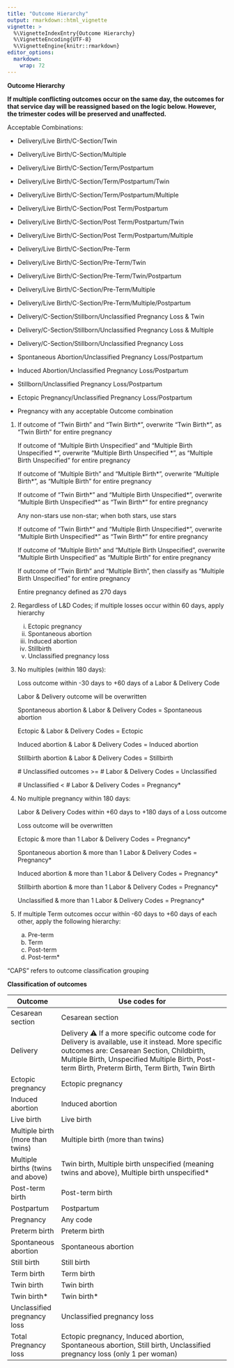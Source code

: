 ```yaml
---
title: "Outcome Hierarchy"
output: rmarkdown::html_vignette
vignette: >
  %\VignetteIndexEntry{Outcome Hierarchy}
  %\VignetteEncoding{UTF-8}
  %\VignetteEngine{knitr::rmarkdown}
editor_options: 
  markdown: 
    wrap: 72
---
```


**Outcome Hierarchy**

**If multiple conflicting outcomes occur on the same day, the outcomes
for that service day will be reassigned based on the logic below.
However, the trimester codes will be preserved and unaffected.**

Acceptable Combinations:

-   Delivery/Live Birth/C-Section/Twin

-   Delivery/Live Birth/C-Section/Multiple

-   Delivery/Live Birth/C-Section/Term/Postpartum

-   Delivery/Live Birth/C-Section/Term/Postpartum/Twin

-   Delivery/Live Birth/C-Section/Term/Postpartum/Multiple

-   Delivery/Live Birth/C-Section/Post Term/Postpartum

-   Delivery/Live Birth/C-Section/Post Term/Postpartum/Twin

-   Delivery/Live Birth/C-Section/Post Term/Postpartum/Multiple

-   Delivery/Live Birth/C-Section/Pre-Term

-   Delivery/Live Birth/C-Section/Pre-Term/Twin

-   Delivery/Live Birth/C-Section/Pre-Term/Twin/Postpartum

-   Delivery/Live Birth/C-Section/Pre-Term/Multiple

-   Delivery/Live Birth/C-Section/Pre-Term/Multiple/Postpartum

-   Delivery/C-Section/Stillborn/Unclassified Pregnancy Loss & Twin

-   Delivery/C-Section/Stillborn/Unclassified Pregnancy Loss & Multiple

-   Delivery/C-Section/Stillborn/Unclassified Pregnancy Loss

-   Spontaneous Abortion/Unclassified Pregnancy Loss/Postpartum

-   Induced Abortion/Unclassified Pregnancy Loss/Postpartum

-   Stillborn/Unclassified Pregnancy Loss/Postpartum

-   Ectopic Pregnancy/Unclassified Pregnancy Loss/Postpartum

-   Pregnancy with any acceptable Outcome combination

1.  If outcome of "Twin Birth" and "Twin Birth\*", overwrite "Twin
    Birth\*", as "Twin Birth" for entire pregnancy

    If outcome of "Multiple Birth Unspecified" and "Multiple Birth
    Unspecified \*", overwrite "Multiple Birth Unspecified \*", as
    "Multiple Birth Unspecified" for entire pregnancy

    If outcome of "Multiple Birth" and "Multiple Birth\*", overwrite
    "Multiple Birth\*", as "Multiple Birth" for entire pregnancy

    If outcome of "Twin Birth\*" and "Multiple Birth Unspecified\*",
    overwrite "Multiple Birth Unspecified\*" as "Twin Birth\*" for
    entire pregnancy

    Any non-stars use non-star; when both stars, use stars

    If outcome of "Twin Birth\*" and "Multiple Birth Unspecified\*",
    overwrite "Multiple Birth Unspecified\*" as "Twin Birth\*" for
    entire pregnancy

    If outcome of "Multiple Birth" and "Multiple Birth Unspecified",
    overwrite "Multiple Birth Unspecified" as "Multiple Birth" for
    entire pregnancy

    If outcome of "Twin Birth" and "Multiple Birth", then classify as
    "Multiple Birth Unspecified" for entire pregnancy

    Entire pregnancy defined as 270 days

2.  Regardless of L&D Codes; if multiple losses occur within 60 days,
    apply hierarchy

    i.  Ectopic pregnancy
    ii. Spontaneous abortion
    iii. Induced abortion
    iv. Stillbirth
    v.  Unclassified pregnancy loss

3.  No multiples (within 180 days):

    Loss outcome within -30 days to +60 days of a Labor & Delivery Code

    Labor & Delivery outcome will be overwritten

    Spontaneous abortion & Labor & Delivery Codes = Spontaneous abortion

    Ectopic & Labor & Delivery Codes = Ectopic

    Induced abortion & Labor & Delivery Codes = Induced abortion

    Stillbirth abortion & Labor & Delivery Codes = Stillbirth

    \# Unclassified outcomes \>= \# Labor & Delivery Codes =
    Unclassified

    \# Unclassified \< \# Labor & Delivery Codes = Pregnancy\*

4.  No multiple pregnancy within 180 days:

    Labor & Delivery Codes within +60 days to +180 days of a Loss
    outcome

    Loss outcome will be overwritten

    Ectopic & more than 1 Labor & Delivery Codes = Pregnancy\*

    Spontaneous abortion & more than 1 Labor & Delivery Codes =
    Pregnancy\*

    Induced abortion & more than 1 Labor & Delivery Codes = Pregnancy\*

    Stillbirth abortion & more than 1 Labor & Delivery Codes =
    Pregnancy\*

    Unclassified & more than 1 Labor & Delivery Codes = Pregnancy\*

5.  If multiple Term outcomes occur within -60 days to +60 days of each
    other, apply the following hierarchy:

    a.  Pre-term
    b.  Term
    c.  Post-term
    d.  Post-term\*

"CAPS" refers to outcome classification grouping

**Classification of outcomes**

| Outcome                           | Use codes for                                                                                                                                                                                                                                      |
|-----------------------------------|----------------------------------------------------------------------------------------------------------------------------------------------------------------------------------------------------------------------------------------------------|
| Cesarean section                  | Cesarean section                                                                                                                                                                                                                                   |
| Delivery                          | Delivery ⚠ If a more specific outcome code for Delivery is available, use it instead. More specific outcomes are: Cesarean Section, Childbirth, Multiple Birth, Unspecified Multiple Birth, Post-term Birth, Preterm Birth, Term Birth, Twin Birth |
| Ectopic pregnancy                 | Ectopic pregnancy                                                                                                                                                                                                                                  |
| Induced abortion                  | Induced abortion                                                                                                                                                                                                                                   |
| Live birth                        | Live birth                                                                                                                                                                                                                                         |
| Multiple birth (more than twins)  | Multiple birth (more than twins)                                                                                                                                                                                                                   |
| Multiple births (twins and above) | Twin birth, Multiple birth unspecified (meaning twins and above), Multiple birth unspecified\*                                                                                                                                                     |
| Post-term birth                   | Post-term birth                                                                                                                                                                                                                                    |
| Postpartum                        | Postpartum                                                                                                                                                                                                                                         |
| Pregnancy                         | Any code                                                                                                                                                                                                                                           |
| Preterm birth                     | Preterm birth                                                                                                                                                                                                                                      |
| Spontaneous abortion              | Spontaneous abortion                                                                                                                                                                                                                               |
| Still birth                       | Still birth                                                                                                                                                                                                                                        |
| Term birth                        | Term birth                                                                                                                                                                                                                                         |
| Twin birth                        | Twin birth                                                                                                                                                                                                                                         |
| Twin birth\*                      | Twin birth\*                                                                                                                                                                                                                                       |
| Unclassified pregnancy loss       | Unclassified pregnancy loss                                                                                                                                                                                                                        |
| Total Pregnancy loss              | Ectopic pregnancy, Induced abortion, Spontaneous abortion, Still birth, Unclassified pregnancy loss (only 1 per woman)                                                                                                                             |
